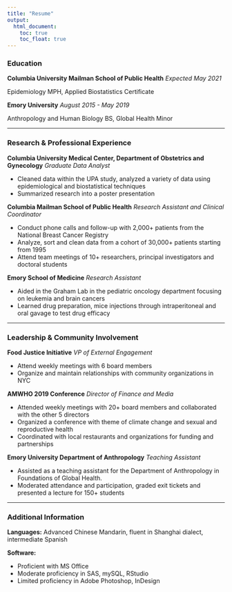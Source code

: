```yaml
---
title: "Resume"
output: 
  html_document:
    toc: true
    toc_float: true
---
```

### Education
**Columbia University Mailman School of Public Health** 
*Expected May 2021*

Epidemiology MPH, Applied Biostatistics Certificate


**Emory University**
*August 2015 - May 2019*

Anthropology and Human Biology BS, Global Health Minor

***

### Research & Professional Experience

**Columbia University Medical Center, Department of Obstetrics and Gynecology**
*Graduate Data Analyst*

* Cleaned data within the UPA study, analyzed a variety of data using epidemiological and biostatistical techniques
* Summarized research into a poster presentation


**Columbia Mailman School of Public Health**
*Research Assistant and Clinical Coordinator*

* Conduct phone calls and follow-up with 2,000+ patients from the National Breast Cancer Registry
* Analyze, sort and clean data from a cohort of 30,000+ patients starting from 1995
* Attend team meetings of 10+ researchers, principal investigators and doctoral students


**Emory School of Medicine**
*Research Assistant*

* Aided in the Graham Lab in the pediatric oncology department focusing on leukemia and brain cancers
* Learned drug preparation, mice injections through intraperitoneal and oral gavage to test drug efficacy 

***

### Leadership & Community Involvement

**Food Justice Initiative**
*VP of External Engagement*

* Attend weekly meetings with 6 board members
* Organize and maintain relationships with community organizations in NYC 


**AMWHO 2019 Conference**
*Director of Finance and Media*

* Attended weekly meetings with 20+ board members and collaborated with the other 5 directors
* Organized a conference with theme of climate change and sexual and reproductive health
* Coordinated with local restaurants and organizations for funding and partnerships 


**Emory University Department of Anthropology**
*Teaching Assistant*

* Assisted as a teaching assistant for the Department of Anthropology in Foundations of Global Health.
* Moderated attendance and participation, graded exit tickets and presented a lecture for 150+ students

***

### Additional Information

**Languages:**
Advanced Chinese Mandarin, fluent in Shanghai dialect, intermediate Spanish

**Software:**

* Proficient with MS Office
* Moderate proficiency in SAS, mySQL, RStudio
* Limited proficiency in Adobe Photoshop, InDesign
